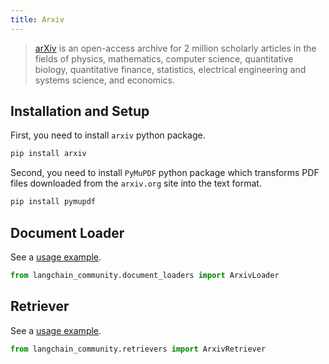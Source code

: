 ```yaml
---
title: Arxiv
---
```


>[arXiv](https://arxiv.org/) is an open-access archive for 2 million scholarly articles in the fields of physics,
> mathematics, computer science, quantitative biology, quantitative finance, statistics, electrical engineering and
> systems science, and economics.


## Installation and Setup

First, you need to install `arxiv` python package.

```bash
pip install arxiv
```

Second, you need to install `PyMuPDF` python package which transforms PDF files downloaded from the `arxiv.org` site into the text format.

```bash
pip install pymupdf
```

## Document Loader

See a [usage example](/oss/python/integrations/document_loaders/arxiv).

```python
from langchain_community.document_loaders import ArxivLoader
```

## Retriever

See a [usage example](/oss/python/integrations/retrievers/arxiv).

```python
from langchain_community.retrievers import ArxivRetriever
```
